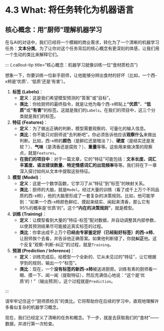 # 4.3 What: 将任务转化为机器语言

## 核心概念：用"厨师"理解机器学习

在与AI的对话中，我们已经将一个模糊的商业需求，转化为了一个清晰的机器学习任务：**文本分类**。为了让你对这个任务背后的核心概念有更深刻的体感，让我们用一个生动的类比来解释它们。

::: {.callout-tip title="核心概念：机器学习就像训练一位"食材质检员"}

想象一下，你要训练一位新手厨师，让他能够分辨出食材的好坏（比如，一个西-х柿是'优质'、'低质'还是'有害'）。

1.  **标签 (Labels)**：
    *   **定义**：这是我们希望模型预测的"答案"或"目标"。
    *   **类比**：你给厨师的最终指令，就是让他为每个西-х柿贴上**"优质"**、**"低质"**或**"有害"**的标签。这就是我们的`Labels`。在我们的项目中，这三个分类就是我们的标签。

2.  **特征 (Features)**：
    *   **定义**：为了做出正确的判断，模型需要观察的、可量化的输入信息。
    *   **类比**：你不能只对厨师说"去判断吧"。你必须告诉他应该**观察什么**来做出判断。比如，西-х柿的**颜色**（是鲜红还是暗淡？）、**硬度**（是结实还是发软？）、**气味**（是清香还是腐败？）、**重量**等等。这些用来做决策的观察点，就是`Features`。
    *   **在我们的项目中**：对于一篇文章，它的"特征"可能包括：**文本长度、词汇丰富度、语法错误数量、特定情感词汇的出现频率**等等。我们将在下一章深入探讨如何从文本中提取这些特征。

3.  **模型 (Model)**：
    *   **定义**：这是一个数学函数，它学习了从"特征"到"标签"的映射关系。
    *   **类比**：厨师的大脑，就是`Model`。经过大量的训练（看了成千上万个不同品质的西-х柿），他的大脑里形成了一套复杂的决策规则。比如，他可能学到："如果一个西-х柿颜色鲜红、摸起来结实、闻起来清香，那么它有95%的概率是'优质'的"。这个**"内在的决策规则"**，就是模型。

4.  **训练 (Training)**：
    *   **定义**：让模型看到大量的"特征-标签"配对数据，并自动调整其内部参数，以使其预测结果尽可能接近真实标签的过程。
    *   **类比**：你拿出成千上万个**已经由专家鉴定好（已经贴好标签）的西-х柿**，让厨师挨个去看，并告诉他正确答案。如果他判断错了，你就**纠正**他。这个反复"观察-判断-纠正"的过程，就是`Training`。

5.  **预测 (Prediction / Inference)**：
    *   **定义**：训练完成后，给模型一个全新的、它从未见过的"特征"，让它根据学到的规则，输出一个"标签"。
    *   **类比**：现在，一个**没有标签的新西-х柿**被送进厨房。训练有素的厨师看一眼、摸一下、闻一闻（提取特征），然后充满信心地说："这个是'优质'的！"（输出预测）。这个过程就是`Prediction`。

:::

请牢牢记住这个"厨师质检员"的类比。它将帮助你在后续的学习中，直观地理解许多看似复杂的机器学习概念。

现在，我们已经定义了清晰的任务和概念。下一步，就是去获取我们的"食材"——数据，并进行第一次检查。 